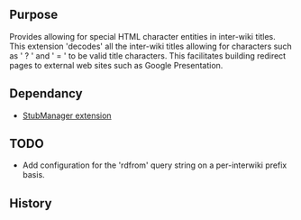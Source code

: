 {{Extension
|name        = InterWikiTitleWizard
|status      = stable
|type        = parser function
|author      = [[user:jldupont|Jean-Lou Dupont]]
|image       =
|version     = 1.0.0
|update      =
|mediawiki   = 1.11
|download    = [http://mediawiki.googlecode.com/svn/trunk/extensions/extensions/InterWikiTitleWizard/ SVN]
|readme      =
|changelog   = See SVN ($Id$)
|description = 
|parameters  =
|rights      =
|example     =
}}
== Purpose==
Provides allowing for special HTML character entities in inter-wiki titles. 
This extension 'decodes' all the inter-wiki titles allowing for characters such as ' ? ' and ' = ' to be valid title characters.
This facilitates building redirect pages to external web sites such as Google Presentation.

== Dependancy ==
* [[Extension:StubManager|StubManager extension]]

{{Pear|InterWikiTitleWizard}}

== TODO ==
* Add configuration for the 'rdfrom' query string on a per-interwiki prefix basis.

== History ==
